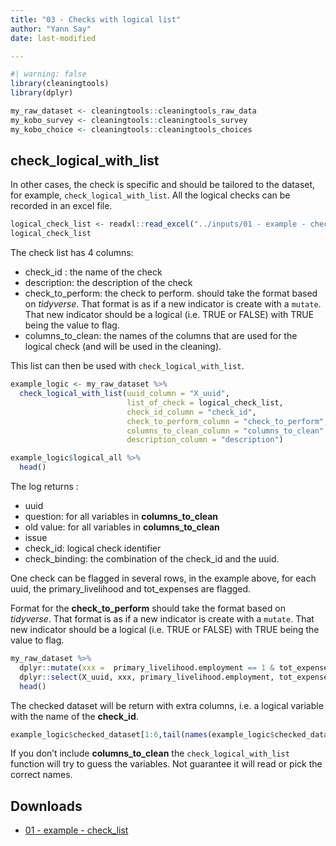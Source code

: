 ```yaml
---
title: "03 - Checks with logical list"
author: "Yann Say"
date: last-modified

---
```

```r
#| warning: false
library(cleaningtools)
library(dplyr)

my_raw_dataset <- cleaningtools::cleaningtools_raw_data
my_kobo_survey <- cleaningtools::cleaningtools_survey
my_kobo_choice <- cleaningtools::cleaningtools_choices
```

## check_logical_with_list

In other cases, the check is specific and should be tailored to the dataset, for example, `check_logical_with_list`. All the logical checks can be recorded in an excel file.

```r
logical_check_list <- readxl::read_excel("../inputs/01 - example - check_list.xlsx")
logical_check_list
```

The check list has 4 columns:

-   check_id : the name of the check
-   description: the description of the check
-   check_to_perform: the check to perform. should take the format based on *tidyverse*. That format is as if a new indicator is create with a `mutate`. That new indicator should be a logical (i.e. TRUE or FALSE) with TRUE being the value to flag.
-   columns_to_clean: the names of the columns that are used for the logical check (and will be used in the cleaning).

This list can then be used with `check_logical_with_list`.

```r
example_logic <- my_raw_dataset %>% 
  check_logical_with_list(uuid_column = "X_uuid",
                          list_of_check = logical_check_list,
                          check_id_column = "check_id",
                          check_to_perform_column = "check_to_perform",
                          columns_to_clean_column = "columns_to_clean",
                          description_column = "description")
```

```r

example_logic$logical_all %>% 
  head()
```

The log returns :

-   uuid
-   question: for all variables in **columns_to_clean**
-   old value: for all variables in **columns_to_clean**
-   issue
-   check_id: logical check identifier
-   check_binding: the combination of the check_id and the uuid.

One check can be flagged in several rows, in the example above, for each uuid, the primary_livelihood and tot_expenses are flagged.

Format for the **check_to_perform** should take the format based on *tidyverse*. That format is as if a new indicator is create with a `mutate`. That new indicator should be a logical (i.e. TRUE or FALSE) with TRUE being the value to flag.

```r
my_raw_dataset %>% 
  dplyr::mutate(xxx =  primary_livelihood.employment == 1 & tot_expenses < 200000) %>% 
  dplyr::select(X_uuid, xxx, primary_livelihood.employment, tot_expenses) %>% 
  head()
```

The checked dataset will be return with extra columns, i.e. a logical variable with the name of the **check_id**.

```r
example_logic$checked_dataset[1:6,tail(names(example_logic$checked_dataset))]
```

::: {.callout-note .column-margin}
If you don't include **columns_to_clean** the `check_logical_with_list` function will try to guess the variables. Not guarantee it will read or pick the correct names.
:::

## Downloads

- [01 - example - check_list](../inputs/01 - example - check_list.xlsx)
